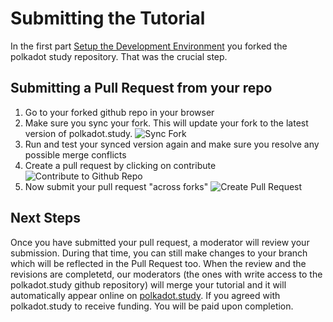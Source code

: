 # Submitting the Tutorial

In the first part [Setup the Development Environment](development-environment) you forked the polkadot study repository.
That was the crucial step.

## Submitting a Pull Request from your repo

1. Go to your forked github repo in your browser
1. Make sure you sync your fork. This will update your fork to the latest version of polkadot.study.
![Sync Fork](./assets/sync-fork.png)
1. Run and test your synced version again and make sure you resolve any possible merge conflicts
1. Create a pull request by clicking on contribute
![Contribute to Github Repo](./assets/contribute-open-pr.png)
1. Now submit your pull request "across forks"
![Create Pull Request](./assets/compare-across-forks.png)

## Next Steps

Once you have submitted your pull request, a moderator will review your submission. During
that time, you can still make changes to your branch which will be reflected in the Pull Request too.
When the review and the revisions are completetd, our moderators (the ones with write access to the polkadot.study github repository) will merge your tutorial and 
it will automatically appear online on [polkadot.study](https://polkadot.study). If you agreed with polkadot.study to receive funding. You will be paid upon completion.

